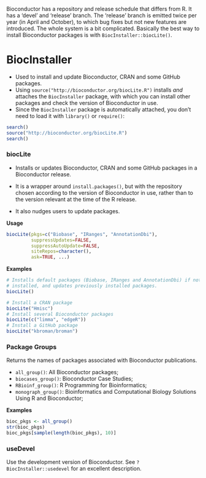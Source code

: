 Bioconductor has a repository and release schedule that differs from R.
It has a 'devel' and 'release' branch. The 'release' branch is emitted
twice per year (in April and October), to which bug fixes but not new features
are introduced. The whole system is a bit complicated. Basically the best way 
to install Bioconductor packages is with `BiocInstaller::biocLite()`.

BiocInstaller
=============
* Used to install and update Bioconductor, CRAN and some GitHub packages.
* Using `source("http://bioconductor.org/biocLite.R")` installs *and*
attaches the `BiocInstaller` package, with which you can install other
packages and check the version of Bioconductor in use.
* Since the `BiocInstaller` package is automatically attached, you don't need
to load it with `library()` or `require()`:


```r
search()
source("http://bioconductor.org/biocLite.R")
search()
```

### biocLite
* Installs or updates Bioconductor, CRAN and some GitHub packages in a
Bioconductor release.

* It is a wrapper around `install.packages()`, but with the repository chosen
according to the version of Bioconductor in use, rather than to the version 
relevant at the time of the R release.

* It also nudges users to update packages.


**Usage**

```r
biocLite(pkgs=c("Biobase", "IRanges", "AnnotationDbi"),
         suppressUpdates=FALSE,
         suppressAutoUpdate=FALSE,
         siteRepos=character(),
         ask=TRUE, ...)
```

**Examples**

```r
# Installs default packages (Biobase, IRanges and AnnotationDbi) if not already
# installed, and updates previously installed packages.
biocLite()

# Install a CRAN package
biocLite("Hmisc")
# Install several Bioconductor packages
biocLite(c("limma", "edgeR"))
# Install a GitHub package
biocLite("kbroman/broman")
```

### Package Groups
Returns the names of packages associated with Bioconductor publications.

* `all_group()`: All Bioconductor packages;
* `biocases_group()`: Bioconductor Case Studies;
* `RBioinf_group()`: R Programming for Bioinformatics;
* `monograph_group()`: Bioinformatics and Computational Biology Solutions
Using R and Bioconductor;

**Examples**
```r
bioc_pkgs <- all_group()
str(bioc_pkgs)
bioc_pkgs[sample(length(bioc_pkgs), 10)]
```


### useDevel
Use the development version of Bioconductor. See `?BiocInstaller::usedevel` for
an excellent description.

